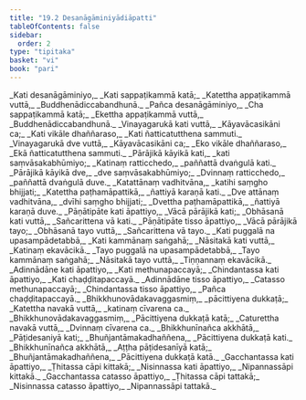 ```yaml
---
title: "19.2 Desanāgāminiyādiāpatti"
tableOfContents: false
sidebar:
  order: 2
type: "tipitaka"
basket: "vi"
book: "pari"
---
```



<DynamicBreadcrumb />

<Division number="475" book="pari" e="ch" v="5" p="364">

<Paragraph number="2242" type="verses" book="pari">
_Kati desanāgāminiyo,_  
_Kati sappaṭikammā katā;_  
_Katettha appaṭikammā vuttā,_  
_Buddhenādiccabandhunā._  

</Paragraph>

<Paragraph number="2243" type="verses" book="pari">
_Pañca desanāgāminiyo,_  
_Cha sappaṭikammā katā;_  
_Ekettha appaṭikammā vuttā,_  
_Buddhenādiccabandhunā._  

</Paragraph>

<Paragraph number="2244" type="verses" book="pari">
_Vinayagarukā kati vuttā,_  
_Kāyavācasikāni ca;_  
_Kati vikāle dhaññaraso,_  
_Kati ñatticatutthena sammuti._  

</Paragraph>

<Paragraph number="2245" type="verses" book="pari">
_Vinayagarukā dve vuttā,_  
_Kāyavācasikāni ca;_  
_Eko vikāle dhaññaraso,_  
_Ekā ñatticatutthena sammuti._  

</Paragraph>

<Paragraph number="2246" type="verses" book="pari">
_Pārājikā kāyikā kati,_  
_kati saṃvāsakabhūmiyo;_  
_Katinaṃ ratticchedo,_  
_paññattā dvaṅgulā kati._  

</Paragraph>

<Paragraph number="2247" type="verses" book="pari">
_Pārājikā kāyikā dve,_  
_dve saṃvāsakabhūmiyo;_  
_Dvinnaṃ ratticchedo,_  
_paññattā dvaṅgulā duve._  

</Paragraph>

<Paragraph number="2248" type="verses" book="pari">
_Katattānaṃ vadhitvāna,_  
_katihi saṃgho bhijjati;_  
_Katettha paṭhamāpattikā,_  
_ñattiyā karaṇā kati._  

</Paragraph>

<Paragraph number="2249" type="verses" book="pari">
_Dve attānaṃ vadhitvāna,_  
_dvīhi saṃgho bhijjati;_  
_Dvettha paṭhamāpattikā,_  
_ñattiyā karaṇā duve._  

</Paragraph>

<Paragraph number="2250" type="verses" book="pari">
_Pāṇātipāte kati āpattiyo,_  
_Vācā pārājikā kati;_  
_Obhāsanā kati vuttā,_  
_Sañcarittena vā kati._  

</Paragraph>

<Paragraph number="2251" type="verses" book="pari">
_Pāṇātipāte tisso āpattiyo,_  
_Vācā pārājikā tayo;_  
_Obhāsanā tayo vuttā,_  
_Sañcarittena vā tayo._  

</Paragraph>

<Paragraph number="2252" type="verses" book="pari">
_Kati puggalā na upasampādetabbā,_  
_Kati kammānaṃ saṅgahā;_  
_Nāsitakā kati vuttā,_  
_Katinaṃ ekavācikā._  

</Paragraph>

<Paragraph number="2253" type="verses" book="pari">
_Tayo puggalā na upasampādetabbā,_  
_Tayo kammānaṃ saṅgahā;_  
_Nāsitakā tayo vuttā,_  
_Tiṇṇannaṃ ekavācikā._  

</Paragraph>

<Paragraph number="2254" type="verses" book="pari">
_Adinnādāne kati āpattiyo,_  
_Kati methunapaccayā;_  
_Chindantassa kati āpattiyo,_  
_Kati chaḍḍitapaccayā._  

</Paragraph>

<Paragraph number="2255" type="verses" book="pari">
_Adinnādāne tisso āpattiyo,_  
_Catasso methunapaccayā;_  
_Chindantassa tisso āpattiyo,_  
_Pañca chaḍḍitapaccayā._  

</Paragraph>

<Paragraph number="2256" type="verses" book="pari">
_Bhikkhunovādakavaggasmiṃ,_  
_pācittiyena dukkaṭā;_  
_Katettha navakā vuttā,_  
_katinaṃ cīvarena ca._  

</Paragraph>

<Paragraph number="2257" type="verses" book="pari">
_Bhikkhunovādakavaggasmiṃ,_  
_Pācittiyena dukkaṭā katā;_  
_Caturettha navakā vuttā,_  
_Dvinnaṃ cīvarena ca._  

</Paragraph>

<Paragraph number="2258" type="verses" book="pari">
_Bhikkhunīnañca akkhātā,_  
_Pāṭidesaniyā kati;_  
_Bhuñjantāmakadhaññena,_  
_Pācittiyena dukkaṭā kati._  

</Paragraph>

<Paragraph number="2259" type="verses" book="pari">
_Bhikkhunīnañca akkhātā,_  
_Aṭṭha pāṭidesanīyā katā;_  
_Bhuñjantāmakadhaññena,_  
_Pācittiyena dukkaṭā katā._  

</Paragraph>

<Paragraph number="2260" type="verses" book="pari">
_Gacchantassa kati āpattiyo,_  
_Ṭhitassa cāpi kittakā;_  
_Nisinnassa kati āpattiyo,_  
_Nipannassāpi kittakā._  

</Paragraph>

<Paragraph number="2261" type="verses" book="pari">
_Gacchantassa catasso āpattiyo,_  
_Ṭhitassa cāpi tattakā;_  
_Nisinnassa catasso āpattiyo,_  
_Nipannassāpi tattakā._
</Paragraph>
</Division>